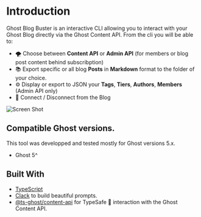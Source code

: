 # Introduction

Ghost Blog Buster is an interactive CLI allowing you to interact with your Ghost Blog directly via the Ghost Content API. From the cli you will be able to:

- 🌪️ Choose between **Content API** or **Admin API** (for members or blog post content behind subscribption)
- 📚 Export specific or all blog **Posts** in **Markdown** format to the folder of your choice.
- ⚙️ Display or export to JSON your **Tags**, **Tiers**, **Authors**, **Members** (Admin API only)
- 📶 Connect / Disconnect from the Blog

![Screen Shot](https://user-images.githubusercontent.com/4941205/221599018-60f66258-9cfa-459a-928d-907c2df01f0e.gif)

## Compatible Ghost versions.

This tool was developped and tested mostly for Ghost versions 5.x.

- Ghost 5^

## Built With

- [TypeScript](https://github.com/microsoft/TypeScript)
- [Clack](https://github.com/natemoo-re/clack) to build beautiful prompts.
- [@ts-ghost/content-api](https://www.npmjs.com/package/@ts-ghost/content-api) for TypeSafe 🦾 interaction with the Ghost Content API.
